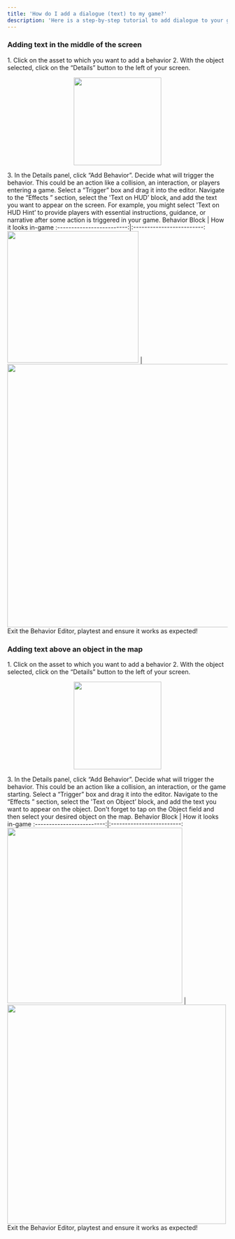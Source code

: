 ```yaml
---
title: 'How do I add a dialogue (text) to my game?'
description: 'Here is a step-by-step tutorial to add dialogue to your game'
---
```


### Adding text in the middle of the screen

<Steps>
  <Step title="First Step">
<Accordion title="The basics for all behaviors">
    1. Click on the asset to which you want to add a behavior
    2. With the object selected, click on the “Details” button to the left of your screen.
    <p align="center">
      <img width="200" noZoom src="https://i.imgur.com/jMSZzP8.png" /> </p>
    3. In the Details panel, click “Add Behavior”.
</Accordion>
  </Step>
  <Step title="Second Step">
Decide what will trigger the behavior. This could be an action like a collision, an interaction, or players entering a game. Select a “Trigger” box and drag it into the editor.  
 </Step>
<Step title="Third Step">
Navigate to the “Effects ” section, select the 'Text on HUD’ block, and add the text you want to appear on the screen. For example, you might select 'Text on HUD Hint’ to provide players with essential instructions, guidance, or narrative after some action is triggered in your game.
  <Accordion title="Behavior Image">
  Behavior Block             |  How it looks in-game
:-------------------------:|:-------------------------:
<img width="300" noZoom src="https://i.imgur.com/bxDie2j.png" />  |  <img width="600" noZoom src="https://i.imgur.com/XNiRoI8.png" />
  </Accordion>
  </Step>
<Step title="Fourth Step">
Exit the Behavior Editor, playtest and ensure it works as expected!
</Step>
</Steps>

### Adding text above an object in the map

<Steps>
  <Step title="First Step">
<Accordion title="The basics for all behaviors">
    1. Click on the asset to which you want to add a behavior
    2. With the object selected, click on the “Details” button to the left of your screen.
    <p align="center">
      <img width="200" noZoom src="https://i.imgur.com/jMSZzP8.png" /> </p>
    3. In the Details panel, click “Add Behavior”.
</Accordion>
  </Step>
  <Step title="Second Step">
Decide what will trigger the behavior. This could be an action like a collision, an interaction, or the game starting. Select a “Trigger” box and drag it into the editor.  
 </Step>
<Step title="Third Step">
Navigate to the “Effects ” section, select the 'Text on Object’ block, and add the text you want to appear on the object. Don't forget to tap on the Object field and then select your desired object on the map.
  <Accordion title="Behavior Image">
  Behavior Block             |  How it looks in-game
:-------------------------:|:-------------------------:
<img width="400" noZoom src="https://i.imgur.com/DxiJVj0.png" />  |  <img width="500" noZoom src="https://i.imgur.com/bgxAxx7.png" />
  </Accordion>
  </Step>
<Step title="Fourth Step">
Exit the Behavior Editor, playtest and ensure it works as expected!
</Step>
</Steps>

